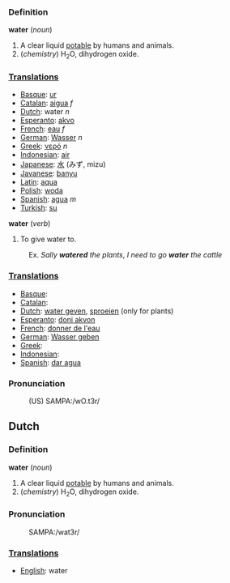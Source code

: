 ===Definition===

'''water''' (''noun'')
# A clear liquid [[potable]] by humans and animals.
# (''chemistry'') H<sub>2</sub>O, dihydrogen oxide.

===[[Translation]]s===
*[[Basque]]: [[ur]]
*[[Catalan]]: [[aigua]] ''f''
*[[Dutch]]: water ''n''
*[[Esperanto]]: [[akvo]]
*[[French]]: [[eau]] ''f''
*[[German]]: [[Wasser]] ''n''
*[[Greek]]: [[νερό]] ''n''
*[[Indonesian]]: [[air]]
*[[Japanese]]: [[水]] (みず, mizu)
*[[Javanese]]: [[banyu]]
*[[Latin]]: [[aqua]]
*[[Polish]]: [[woda]]
*[[Spanish]]: [[agua]] ''m''
*[[Turkish]]: [[su]]

'''water''' (''verb'')
# To give water to.
:Ex. ''Sally '''watered''' the plants'', ''I need to go '''water''' the cattle''

===[[Translation]]s===
*[[Basque]]: [[]]
*[[Catalan]]: [[]]
*[[Dutch]]: [[water geven]], [[sproeien]] (only for plants)
*[[Esperanto]]: [[doni akvon]]
*[[French]]: [[donner de l'eau]]
*[[German]]: [[Wasser geben]]
*[[Greek]]: [[]]
*[[Indonesian]]: [[]]
*[[Spanish]]: [[dar agua]]

===Pronunciation===
:(US) SAMPA:/wO.t3r/

==Dutch==

===Definition===

'''water''' (''noun'')
# A clear liquid [[potable]] by humans and animals.
# (''chemistry'') H<sub>2</sub>O, dihydrogen oxide.

===Pronunciation===
: SAMPA:/wat3r/

===[[Translation]]s===
*[[English]]: water